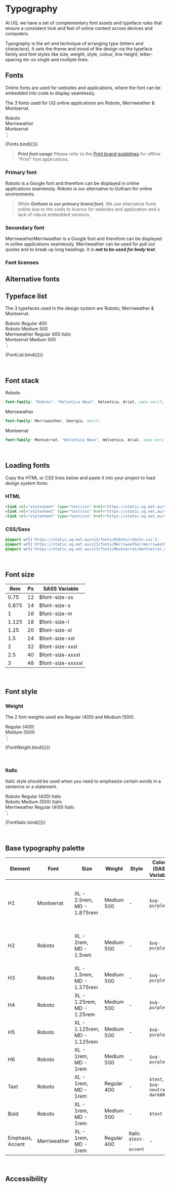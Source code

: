 
<Meta title="Core/Typography" />

# Typography
At UQ, we have a set of complementary font assets and typeface rules that ensure a consistent look and feel of online content across devices and computers.

Typography is the art and technique of arranging type (letters and characters). It sets the theme and mood of the design via the typeface family and font styles like size, weight, style, colour, line-height, letter-spacing etc on single and multiple lines.

## Fonts

Online fonts are used for websites and applications, where the font can be embedded into code to display seamlessly. 

The 3 fonts used for UQ online applications are Roboto, Merriweather & Montserrat.

  <div class="uqds-fonts">
    <div class="uqds-font uqds-font--roboto">Roboto</div>
    <div class="uqds-font uqds-font--merriweather uqds-font--italic">Merriweather</div>
    <div class="uqds-font uqds-font--montserrat uqds-font--500">Montserrat</div>
  </div>
`;

<Story name="Fonts">{Fonts.bind({})}</Story> 

> ***Print font usage*** Please refer to the [Print brand guidelines](https://marketing-communication.uq.edu.au/) for offline "Print" font applications.

### Primary font

Roboto is a Google font and therefore can be displayed in online applications seamlessly. Roboto is our alternative to Gotham for online environments.

> While ***Gotham is our primary brand font***, We use alternative fonts online due to the costs to licence for websites and application and a lack of robust embedded versions. 

### Secondary font

MerriweatherMerriweather is a Google font and therefore can be displayed in online applications seamlessly. Merriweather can be used for pull out quotes and to break up long headings. It is ***not to be used for body text***.


### Font licenses

## Alternative fonts

## Typeface list

The 3 typefaces used in the design system are Roboto, Merriweather & Montserrat.

  <div class="uqds-fonts">
    <div class="uqds-font uqds-font--roboto">Roboto Regular 400</div>
    <div class="uqds-font uqds-font--roboto uqds-font--500">Roboto Medium 500</div>
    <div class="uqds-font uqds-font--merriweather uqds-font--italic">Merriweather Regular 400 italic</div>
    <div class="uqds-font uqds-font--montserrat uqds-font--500">Montserrat Medium 500</div>
  </div>
`;

<Story name="Font list">{FontList.bind({})}</Story>

<br />

## Font stack

Roboto
```scss
font-family: "Roboto", "Helvetica Neue", Helvetica, Arial, sans-serif;
```
Merriweather
```scss
font-family: Merriweather, Georgia, serif;
```
Montserrat
```scss
font-family: Montserrat, "Helvetica Neue", Helvetica, Arial, sans-serif;
```

<br />

## Loading fonts

Copy the HTML or CSS lines below and paste it into your project to load design system fonts.

### HTML
```html
<link rel="stylesheet" type="text/css" href="https://static.uq.net.au/v13/fonts/Roboto/roboto.css" />
<link rel="stylesheet" type="text/css" href="https://static.uq.net.au/v13/fonts/Merriweather/merriweather.css" />
<link rel="stylesheet" type="text/css" href="https://static.uq.net.au/v13/fonts/Montserrat/montserrat.css" />
```

### CSS/Sass
```css
@import url('https://static.uq.net.au/v13/fonts/Roboto/roboto.css');
@import url('https://static.uq.net.au/v13/fonts/Merriweather/merriweather.css');
@import url('https://static.uq.net.au/v13/fonts/Montserrat/montserrat.css');
```

<br />

## Font size

<table>
  <thead>
    <tr>
      <th>Rem</th>
      <th>Px</th>
      <th>SASS Variable</th>
    </tr>
  </thead>
  <tbody>
    <tr>
      <td>0.75</td>
      <td>12</td>
      <td>$font-size-xs</td>
    </tr>
    <tr>
      <td>0.875</td>
      <td>14</td>
      <td>$font-size-s</td>
    </tr>
    <tr>
      <td>1</td>
      <td>16</td>
      <td>$font-size-m</td>
    </tr>
    <tr>
      <td>1.125</td>
      <td>18</td>
      <td>$font-size-l</td>
    </tr>
    <tr>
      <td>1.25</td>
      <td>20</td>
      <td>$font-size-xl</td>
    </tr>
    <tr>
      <td>1.5</td>
      <td>24</td>
      <td>$font-size-xxl</td>
    </tr>
    <tr>
      <td>2</td>
      <td>32</td>
      <td>$font-size-xxxl</td>
    </tr>
    <tr>
      <td>2.5</td>
      <td>40</td>
      <td>$font-size-xxxxl</td>
    </tr>
    <tr>
      <td>3</td>
      <td>48</td>
      <td>$font-size-xxxxxl</td>
    </tr>
  </tbody>
</table>

<br />

## Font style

### Weight

The 2 font weights used are Regular (400) and Medium (500).

  <div class="uqds-fonts">
    <div class="uqds-font uqds-font--roboto">Regular (400)</div>
    <div class="uqds-font uqds-font--roboto uqds-font--500">Medium (500)</div>
  </div>
`;

<Story name="Font weights">{FontWeight.bind({})}</Story>

<br />

### Italic

Italic style should be used when you need to emphasize certain words in a sentence or a statement.

  <div class="uqds-fonts">
    <div class="uqds-font uqds-font--roboto uqds-font--italic">Roboto Regular (400) Italic</div>
    <div class="uqds-font uqds-font--roboto uqds-font--500 uqds-font--italic">Roboto Medium (500) Italic</div>
    <div class="uqds-font uqds-font--merriweather uqds-font--italic">Merriweather Regular (400) Italic</div>
  </div>
`;

<Story name="Font italic">{FontItalic.bind({})}</Story>

<br />

## Base typography palette

<table className="uqds-table uqds-table--card">
  <thead>
    <tr className="uqds-table__mobile-heading">
      <th className="uqds-table__heading">Element</th>
      <th className="uqds-table__heading">Font</th>
      <th className="uqds-table__heading">Size</th>
      <th className="uqds-table__heading">Weight</th>
      <th className="uqds-table__heading">Style</th>
      <th className="uqds-table__heading">Colour (SASS Variable)</th>
      <th className="uqds-table__heading">Line height</th>
      <th className="uqds-table__heading">Usage example</th>
    </tr>
  </thead>
  <tbody>
    <tr className="uqds-table__row">
      <td className="uqds-table__item">H1</td>
      <td className="uqds-table__item" data-title="Font:">Montserrat</td>
      <td className="uqds-table__item" data-title="Size:">XL - 2.5rem, <br /> MD - 1.875rem</td>
      <td className="uqds-table__item" data-title="Weight:">Medium 500</td>
      <td className="uqds-table__item" data-title="Style:"> - </td>
      <td className="uqds-table__item" data-title="Colour (SASS Variable):"><code>$uq-purple</code></td>
      <td className="uqds-table__item" data-title="Line height:">1.4</td>
      <td className="uqds-table__item" data-title="Usage example:">
        <div class="uqds-fonts">
          <div class="uqds-font uqds-font--montserrat uqds-font--500"><h1>Page header</h1></div>
        </div>
      </td>
    </tr>
    <tr className="uqds-table__row">
      <td className="uqds-table__item">H2</td>
      <td className="uqds-table__item" data-title="Font:">Roboto</td>
      <td className="uqds-table__item" data-title="Size:">XL - 2rem, <br /> MD - 1.5rem</td>
      <td className="uqds-table__item" data-title="Weight:">Medium 500</td>
      <td className="uqds-table__item" data-title="Style:"> - </td>
      <td className="uqds-table__item" data-title="Colour (SASS Variable):"><code>$uq-purple</code></td>
      <td className="uqds-table__item" data-title="Line height:">1.4</td>
      <td className="uqds-table__item" data-title="Usage example:">
        <div class="uqds-fonts">
          <div class="uqds-font uqds-font--roboto uqds-font--500"><h2>Sub header</h2></div>
        </div>
      </td>
    </tr>
    <tr className="uqds-table__row">
      <td className="uqds-table__item">H3</td>
      <td className="uqds-table__item" data-title="Font:">Roboto</td>
      <td className="uqds-table__item" data-title="Size:">XL - 1.5rem, <br /> MD - 1.375rem</td>
      <td className="uqds-table__item" data-title="Weight:">Medium 500</td>
      <td className="uqds-table__item" data-title="Style:"> - </td>
      <td className="uqds-table__item" data-title="Colour (SASS Variable):"><code>$uq-purple</code></td>
      <td className="uqds-table__item" data-title="Line height:">1.4</td>
      <td className="uqds-table__item" data-title="Usage example:">
        <div class="uqds-fonts">
          <div class="uqds-font uqds-font--roboto uqds-font--500"><h3>Sub header</h3></div>
        </div>
      </td>
    </tr>
    <tr className="uqds-table__row">
      <td className="uqds-table__item">H4</td>
      <td className="uqds-table__item" data-title="Font:">Roboto</td>
      <td className="uqds-table__item" data-title="Size:">XL - 1.25rem, <br /> MD - 1.25rem</td>
      <td className="uqds-table__item" data-title="Weight:">Medium 500</td>
      <td className="uqds-table__item" data-title="Style:"> - </td>
      <td className="uqds-table__item" data-title="Colour (SASS Variable):"><code>$uq-purple</code></td>
      <td className="uqds-table__item" data-title="Line height:">1.4</td>
      <td className="uqds-table__item" data-title="Usage example:">
        <div class="uqds-fonts">
          <div class="uqds-font uqds-font--roboto uqds-font--500"><h4>Sub header</h4></div>
        </div>
      </td>
    </tr>
    <tr className="uqds-table__row">
      <td className="uqds-table__item">H5</td>
      <td className="uqds-table__item" data-title="Font:">Roboto</td>
      <td className="uqds-table__item" data-title="Size:">XL - 1.125rem, <br /> MD - 1.125rem</td>
      <td className="uqds-table__item" data-title="Weight:">Medium 500</td>
      <td className="uqds-table__item" data-title="Style:"> - </td>
      <td className="uqds-table__item" data-title="Colour (SASS Variable):"><code>$uq-purple</code></td>
      <td className="uqds-table__item" data-title="Line height:">1.4</td>
      <td className="uqds-table__item" data-title="Usage example:">
        <div class="uqds-fonts">
          <div class="uqds-font uqds-font--roboto uqds-font--500"><h5>Sub header</h5></div>
        </div>
      </td>
    </tr>
    <tr className="uqds-table__row">
      <td className="uqds-table__item">H6</td>
      <td className="uqds-table__item" data-title="Font:">Roboto</td>
      <td className="uqds-table__item" data-title="Size:">XL - 1rem, <br /> MD - 1rem</td>
      <td className="uqds-table__item" data-title="Weight:">Medium 500</td>
      <td className="uqds-table__item" data-title="Style:"> - </td>
      <td className="uqds-table__item" data-title="Colour (SASS Variable):"><code>$uq-purple</code></td>
      <td className="uqds-table__item" data-title="Line height:">1.4</td>
      <td className="uqds-table__item" data-title="Usage example:">
        <div class="uqds-fonts">
          <div class="uqds-font uqds-font--roboto uqds-font--500"><h6>Sub header</h6></div>
        </div>
      </td>
    </tr>
    <tr className="uqds-table__row">
      <td className="uqds-table__item">Text</td>
      <td className="uqds-table__item" data-title="Font:">Roboto</td>
      <td className="uqds-table__item" data-title="Size:">XL - 1rem, <br /> MD - 1rem</td>
      <td className="uqds-table__item" data-title="Weight:">Regular 400</td>
      <td className="uqds-table__item" data-title="Style:"> - </td>
      <td className="uqds-table__item" data-title="Colour (SASS Variable):"><code>$text</code>, <code>$uq-neutral-dark80</code></td>
      <td className="uqds-table__item" data-title="Line height:">1.5</td>
      <td className="uqds-table__item" data-title="Usage example:">
        <div class="uqds-fonts">
          <div class="uqds-font uqds-font--roboto uqds-font--400">Text</div>
        </div>
      </td>
    </tr>
    <tr className="uqds-table__row">
      <td className="uqds-table__item">Bold</td>
      <td className="uqds-table__item" data-title="Font:">Roboto</td>
      <td className="uqds-table__item" data-title="Size:">XL - 1rem, <br /> MD - 1rem</td>
      <td className="uqds-table__item" data-title="Weight:">Medium 500</td>
      <td className="uqds-table__item" data-title="Style:"> - </td>
      <td className="uqds-table__item" data-title="Colour (SASS Variable):"><code>$text</code></td>
      <td className="uqds-table__item" data-title="Line height:">1.5</td>
      <td className="uqds-table__item" data-title="Usage example:">
        <div class="uqds-fonts">
          <div class="uqds-font uqds-font--roboto uqds-font--500">Text bold</div>
        </div>
      </td>
    </tr>
    <tr className="uqds-table__row">
      <td className="uqds-table__item">Emphasis, Accent</td>
      <td className="uqds-table__item" data-title="Font:">Merriweather</td>
      <td className="uqds-table__item" data-title="Size:">XL - 1rem, <br /> MD - 1rem</td>
      <td className="uqds-table__item" data-title="Weight:">Regular 400</td>
      <td className="uqds-table__item" data-title="Style:">Italic <code>$text--accent</code></td>
      <td className="uqds-table__item" data-title="Colour (SASS Variable):"> - </td>
      <td className="uqds-table__item" data-title="Line height:">1.5</td>
      <td className="uqds-table__item" data-title="Usage example:">
        <div class="uqds-fonts">
          <div class="uqds-font uqds-font--merriweather uqds-font--italic">Emphasis, Blockquote, Statement</div>
        </div>
      </td>
    </tr>
  </tbody>
</table>

<br />

## Accessibility